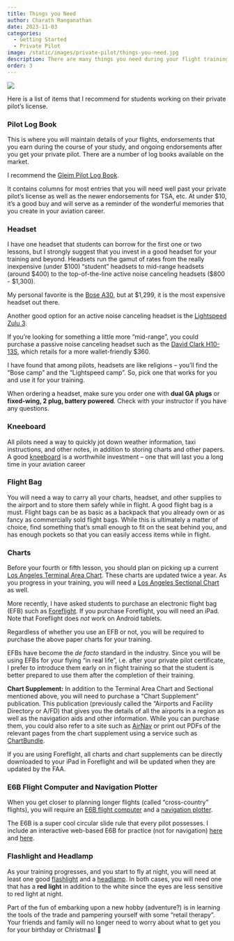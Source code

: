 ```yaml
---
title: Things you Need
author: Charath Ranganathan
date: 2023-11-03
categories:
  - Getting Started
  - Private Pilot
image: /static/images/private-pilot/things-you-need.jpg
description: There are many things you need during your flight training. Here is a list of most of them.
order: 3
---
```


![](/static/images/private-pilot/things-you-need.jpg)

Here is a list of items that I recommend for students working on their private pilot's license.

### Pilot Log Book

This is where you will maintain details of your flights, endorsements that you earn during the course of your study, and ongoing endorsements after you get your private pilot. There are a number of log books available on the market. 

I recommend the [Gleim Pilot Log Book](https://www.mypilotstore.com/MyPilotStore/sep/12415). 

It contains columns for most entries that you will need well past your private pilot's license as well as the newer endorsements for TSA, etc. At under $10, it's a good buy and will serve as a reminder of the wonderful memories that you create in your aviation career.

### Headset

I have one headset that students can borrow for the first one or two lessons, but I strongly suggest that you invest in a good headset for your training and beyond. Headsets run the gamut of rates from the really inexpensive (under $100) "student" headsets to mid-range headsets (around $400) to the top-of-the-line active noise canceling headsets ($800 - $1,300).
    
My personal favorite is the [Bose A30](https://www.mypilotstore.com/mypilotstore/sep/14827), but at $1,299, it is the most expensive headset out there. 

Another good option for an active noise canceling headset is the [Lightspeed Zulu 3](https://mypilotstore.com/mypilotstore/sep/11329). 

If you're looking for something a little more "mid-range", you could purchase a passive noise canceling headset such as the [David Clark H10-13S](https://www.mypilotstore.com/mypilotstore/sep/1028), which retails for a more wallet-friendly $360.

I have found that among pilots, headsets are like religions -- you'll find the "Bose camp" and the "Lightspeed camp". So, pick one that works for you and use it for your training.

::: {.callout-important}
When ordering a headset, make sure you order one with **dual GA plugs** or **fixed-wing, 2 plug, battery powered**. Check with your instructor if you have any questions.
:::
    
### Kneeboard

All pilots need a way to quickly jot down weather information, taxi instructions, and other notes, in addition to storing charts and other papers. A good [kneeboard](https://www.mypilotstore.com/mypilotstore/sep/526) is a worthwhile investment -- one that will last you a long time in your aviation career

### Flight Bag
You will need a way to carry all your charts, headset, and other supplies to the airport and to store them safely while in flight. A good flight bag is a must. Flight bags can be as basic as a backpack that you already own or as fancy as commercially sold flight bags. While this is ultimately a matter of choice, find something that's small enough to fit on the seat behind you, and has enough pockets so that you can easily access items while in flight.

### Charts

Before your fourth or fifth lesson, you should plan on picking up a current [Los Angeles Terminal Area Chart](https://www.mypilotstore.com/mypilotstore/sep/78). These charts are updated twice a year. As you progress in your training, you will need a [Los Angeles Sectional Chart](https://www.mypilotstore.com/mypilotstore/sep/30) as well.
    
More recently, I have asked students to purchase an electronic flight bag (EFB) such as [Foreflight](https://foreflight.com/). If you purchase Foreflight, you will need an iPad. Note that Foreflight does _not_ work on Android tablets.

::: {.callout-note}
Regardless of whether you use an EFB or not, you will be required to purchase the above paper charts for your training.
:::

EFBs have become the _de facto_ standard in the industry. Since you will be using EFBs for your flying "in real life", i.e. after your private pilot certificate, I prefer to introduce them early on in flight training so that the student is better prepared to use them after the completion of their training.
    
**Chart Supplement:** In addition to the Terminal Area Chart and Sectional mentioned above, you will need to purchase a "Chart Supplement" publication. This publication (previously called the "Airports and Facility Directory or A/FD) that gives you the details of all the airports in a region as well as the navigation aids and other information. While you can purchase them, you could also refer to a site such as [AirNav](https://airnav.com/airports/) or print out PDFs of the relevant pages from the chart supplement using a service such as [ChartBundle](http://www.chartbundle.com/).

::: {.callout-tip}
If you are using Foreflight, all charts and chart supplements can be directly downloaded to your iPad in Foreflight and will be updated when they are updated by the FAA.
:::

### E6B Flight Computer and Navigation Plotter

When you get closer to planning longer flights (called "cross-country" flights), you will require an [E6B flight computer](https://www.mypilotstore.com/MyPilotStore/sep/2067) and a [navigation plotter](https://www.mypilotstore.com/mypilotstore/sep/516). 

The E6B is a super cool circular slide rule that every pilot possesses. I include an interactive web-based E6B for practice (not for navigation) [here](https://mediafiles.aero.und.edu/aero.und.edu/aviation/trainers/e6b/?q=sliderule) and [here](https://mediafiles.aero.und.edu/aero.und.edu/aviation/trainers/e6b/?q=wind).

### Flashlight and Headlamp

As your training progresses, and you start to fly at night, you will need at least one good [flashlight](https://www.amazon.com/COAST-PX20-Color-Lumen-Flashlight/dp/B005NXPVKS/ref=sr_1_5?crid=1LKDQFKCR3D2W&keywords=dual+color+flashlight&qid=1698899000&sprefix=dual+color+flashlight%2Caps%2C205&sr=8-5) and a [headlamp](https://www.amazon.com/COAST-Lumen-Focusing-Headlamp-Reflective/dp/B01BD4HE6E/ref=sr_1_6?crid=37N6K85JT2BKZ&keywords=dual+color+headlamp&qid=1698899223&sprefix=dual+color+headlamp%2Caps%2C189&sr=8-6). In both cases, you will need one that has a **red light** in addition to the white since the eyes are less sensitive to red light at night.

Part of the fun of embarking upon a new hobby (adventure?) is in learning the tools of the trade and pampering yourself with some "retail therapy". Your friends and family will no longer need to worry about what to get you for your birthday or Christmas! 🙂